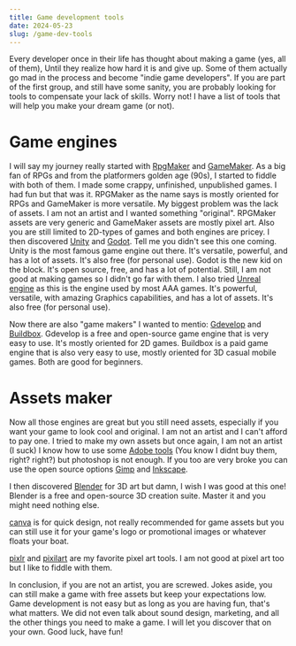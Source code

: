 ```yaml
---
title: Game development tools
date: 2024-05-23
slug: /game-dev-tools
---
```


Every developer once in their life has thought about making a game (yes, all of them),
Until they realize how hard it is and give up. Some of them actually go mad in the process and become "indie game developers".
If you are part of the first group, and still have some sanity, you are probably looking for tools to compensate your lack
of skills. Worry not! I have a list of tools that will help you make your dream game (or not).

# Game engines

I will say my journey really started with [RpgMaker](https://www.rpgmakerweb.com/) and [GameMaker](https://www.yoyogames.com/).
As a big fan of RPGs and from the platformers golden age (90s), I started to fiddle with both of them. I made some
crappy, unfinished, unpublished games. I had fun but that was it. RPGMaker as the name says is mostly oriented for
RPGs and GameMaker is more versatile. My biggest problem was the lack of assets. I am not an artist and I wanted something
"original". RPGMaker assets are  very generic and GameMaker assets are mostly pixel art. Also you are still limited to 2D-types
of games and both engines are pricey. I then discovered [Unity](https://unity.com/fr) and [Godot](https://godotengine.org/).
Tell me you didn't see this one coming. Unity is the most famous game engine out there. It's versatile, powerful, and has a lot of
assets. It's also free (for personal use). Godot is the new kid on the block. It's open source, free, and has a lot of potential.
Still, I am not good at making games so I didn't go far with them. I also tried [Unreal engine](https://www.unrealengine.com/en-US/)
as this is the engine used by most AAA games. It's powerful, versatile, with amazing Graphics capabilities, and has a lot of assets. It's also free (for personal use).

Now there are also "game makers" I wanted to mentio: [Gdevelop](https://gdevelop.io/) and [Buildbox](https://signup.buildbox.com/).
Gdevelop is a free and open-source game engine that is very easy to use. It's mostly oriented for 2D games. Buildbox is a paid game engine that is also very easy to use,
mostly oriented for 3D casual mobile games. Both are good for beginners.

# Assets maker

Now all those engines are great but you still need assets, especially if you want your game to look cool and original.
I am not an artist and I can't afford to pay one. I tried to make my own assets but once again, I am not an artist (I suck)
I know how to use some [Adobe tools](https://www.adobe.com/fr/products/catalog.html?types=pf_252Fdesktop&types=pf_252Fmobile&types=pf_252Fweb) (You know I didnt buy them, right? right?)
but photoshop is not enough. If you too are very broke you can use the open source options [Gimp](https://www.gimp.org/) and [Inkscape](https://inkscape.org/).

I then discovered [Blender](https://www.blender.org/) for 3D art but damn, I wish I was good at this one!
Blender is a free and open-source 3D creation suite. Master it and you might need nothing else.

[canva](https://canva.com/) is for quick design, not really recommended for game assets but you can still use it for your game's logo or promotional images
or whatever floats your boat.

[pixlr](https://pixlr.com/) and [pixilart](https://pixilart.com/) are my favorite pixel art tools.
I am not good at pixel art too but I like to fiddle with them.

In conclusion, if you are not an artist, you are screwed.
Jokes aside, you can still make a game with free assets but keep your expectations low. Game development is not easy
but as long as you are having fun, that's what matters. We did not even talk about sound design, marketing, and all the other
things you need to make a game. I will let you discover that on your own. Good luck, have fun!

